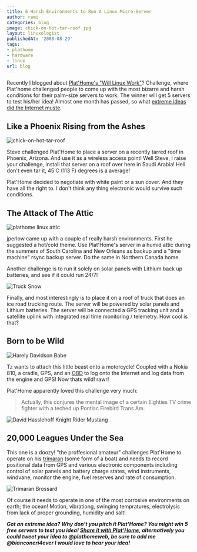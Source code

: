 ```yaml
---
title: 6 Harsh Environments to Run A Linux Micro-Server
author: rami
categories: blog
image: chick-on-hot-tar-roof.jpg
layout: linuxologist
publishedAt: '2008-08-29'
tags:
- plathome
- hardware
- linux
url: blog
---
```


Recently I blogged about [Plat'Home's "Will Linux Work"](/2008/08/01/plathomes-will-linux-work-contest)? Challenge, where Plat'home challenged people to come up with the most bizarre and harsh conditions for their palm-size servers to work. The winner will get 5 servers to test his/her idea! Almost one month has passed, so what [extreme ideas did the Internet muste](http://www.plathomeus.blogspot.com/).


## Like a Phoenix Rising from the Ashes

![chick-on-hot-tar-roof](/assets/images/content/blog/chick-on-hot-tar-roof.jpg)

Steve challenged Plat'Home to place a server on a recently tarred roof in Phoenix, Arizona. And use it as a wireless access point! Well Steve, I raise your challenge, install that server on a roof over here in Saudi Arabia! Hell don't even tar it, 45 C (113 F) degrees is a average!

Plat'Home decided to negotiate with white paint or a sun cover. And they have all the right to. I don't think any thing electronic would survive such conditions.

## The Attack of The Attic

![plathome linux attic](/assets/images/content/blog/plathome-linux-attic.jpg)

jperlow came up with a couple of really harsh environments. First he suggested a hot/cold theme. Use Plat'Home's server in a humid attic during the summers of South Carolina and New Orleans as backup and a "time machine" rsync backup server. Do the same in Northern Canada home.

Another challenge is to run it solely on solar panels with Lithium back up batteries, and see if it could run 24/7!

![Truck Snow](/assets/images/content/blog/truck-snow.jpg)

Finally, and most interestingly is to place it on a roof of truck that does an ice road trucking route. The server will be powered by solar panels and Lithium batteries. The server will be connected a GPS tracking unit and a satellite uplink with integrated real time monitoring / telemetry. How cool is that?

## Born to be Wild

![Harely Davidson Babe](/assets/images/content/blog/harley-davidson-babe.jpg)

Tz wants to attach this little beast onto a motorcycle! Coupled with a Nokia 810, a cradle, GPS,  and an [OBD](http://en.wikipedia.org/wiki/Obd) to log onto the Internet and log data from the engine and GPS! Now thats wild! rawr!

Plat'Home apparently loved this challenge very much:

> Actually, this conjures the mental image of a certain Eighties TV crime fighter with a teched up Pontiac Firebird Trans Am. 

![David Hasslehoff Knight Rider Mustang](/assets/images/content/blog/hoff-knight-rider-mustang.jpg)

## 20,000 Leagues Under the Sea

This one is a doozy! "the proffesional amateur" challenges Plat'Home to operate on his [trimaran](http://en.wikipedia.org/wiki/Trimaran) (some form of a boat) and needs to record positional data from GPS and various electronic components including control of solar panels and battery charge states, wind instruments, windvane, monitor the engine, fuel reserves and rate of consumption.

![Trimaran Brossard](/assets/images/content/blog/trimaran-brossard.jpg)

Of course it needs to operate in one of the most corrosive environments on earth; the ocean! Motion, vibrationg, swinging tempratures, electrolysis from lack of proper grounding, humidity and salt!

**_Got an extreme idea? Why don't you pitch it Plat'Home? You might win 5 free servers to test you idea! [Share it with Plat'Home](http://plathomeus.blogspot.com/2008/07/announcing-will-linux-work-contest.html), alternatively you could tweet your idea to @plathomeweb, be sure to add me @bianconeri4ever I would love to hear your idea!_**
